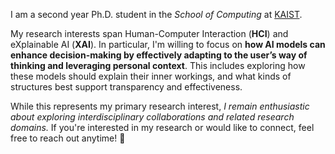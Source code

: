 I am a second year Ph.D. student in the *School of Computing* at [KAIST](https://www.kaist.ac.kr/).  


My research interests span Human-Computer Interaction (**HCI**) and eXplainable AI (**XAI**).
In particular, I'm willing to focus on **how AI models can enhance decision-making by effectively adapting to the user’s way of thinking and leveraging personal context**.
This includes exploring how these models should explain their inner workings, and what kinds of structures best support transparency and effectiveness.


While this represents my primary research interest, *I remain enthusiastic about exploring interdisciplinary collaborations and related research domains.*
If you're interested in my research or would like to connect, feel free to reach out anytime! 🤗